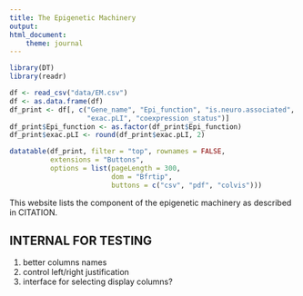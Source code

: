 ```yaml
---
title: The Epigenetic Machinery
output:
html_document:
    theme: journal
---
```


```r
library(DT)
library(readr)
```

```r
df <- read_csv("data/EM.csv")
df <- as.data.frame(df)
df_print <- df[, c("Gene_name", "Epi_function", "is.neuro.associated",
                   "exac.pLI", "coexpression_status")]
df_print$Epi_function <- as.factor(df_print$Epi_function)
df_print$exac.pLI <- round(df_print$exac.pLI, 2)

```

```r
datatable(df_print, filter = "top", rownames = FALSE,
          extensions = "Buttons",
          options = list(pageLength = 300,
                         dom = "Bfrtip",
                         buttons = c("csv", "pdf", "colvis")))
```


This website lists the component of the epigenetic machinery as described in CITATION.




## INTERNAL FOR TESTING

1. better columns names
2. control left/right justification
3. interface for selecting display columns?

